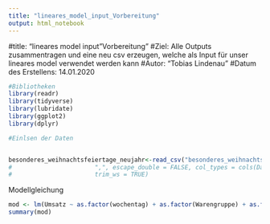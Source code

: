```yaml
---
title: "lineares_model_input_Vorbereitung"
output: html_notebook
---
```



#title: "lineares model input "Vorbereitung"
#Ziel: Alle Outputs zusammentragen und eine neu csv erzeugen, welche als Input für unser lineares model verwendet werden kann
#Autor: "Tobias Lindenau"
#Datum des Erstellens: 14.01.2020


```r
#Bibliotheken
library(readr)
library(tidyverse)
library(lubridate)
library(ggplot2)
library(dplyr)

#Einlsen der Daten


besonderes_weihnachtsfeiertage_neujahr<-read_csv("besonderes_weihnachtsfeiertage_neujahr.csv") 
#                       ",", escape_double = FALSE, col_types = cols(Datum = col_date(format = "%d.%m.%Y")), 
#                       trim_ws = TRUE)


```

Modellgleichung
```r
mod <- lm(Umsatz ~ as.factor(wochentag) + as.factor(Warengruppe) + as.factor(Wettercode) + Temperatur + monat + monatstag, merge_um_wet_zeit)
summary(mod)
```



```r

```



```r

```

